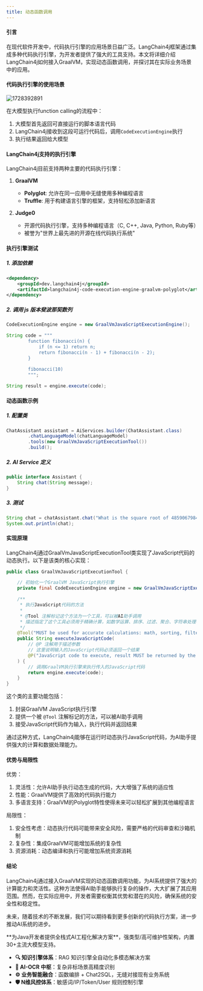 ```yaml
---
title: 动态函数调用
---
```


#### 引言

在现代软件开发中，代码执行引擎的应用场景日益广泛。LangChain4j框架通过集成多种代码执行引擎，为开发者提供了强大的工具支持。本文将详细介绍LangChain4j如何接入GraalVM，实现动态函数调用，并探讨其在实际业务场景中的应用。

#### 代码执行引擎的使用场景

<img src='https://minio.pigx.top/oss/202410/1728392891.png' alt='1728392891'/>

在大模型执行function calling的流程中：
1. 大模型首先返回可直接运行的脚本语言代码
2. LangChain4j接收到这段可运行代码后，调用`CodeExecutionEngine`执行
3. 执行结果返回给大模型

#### LangChain4j支持的执行引擎

LangChain4j目前支持两种主要的代码执行引擎：

1. **GraalVM**
   - **Polyglot**: 允许在同一应用中无缝使用多种编程语言
   - **Truffle**: 用于构建语言引擎的框架，支持轻松添加新语言

2. **Judge0**  
   - 开源代码执行引擎，支持多种编程语言（C, C++, Java, Python, Ruby等）
   - 被誉为"世界上最先进的开源在线代码执行系统"

#### 执行引擎测试


##### 1. 添加依赖

```xml
<dependency>
    <groupId>dev.langchain4j</groupId>
    <artifactId>langchain4j-code-execution-engine-graalvm-polyglot</artifactId>
</dependency>
```

##### 2. 调用 js 版本斐波那契数列

```java
CodeExecutionEngine engine = new GraalVmJavaScriptExecutionEngine();

String code = """
        function fibonacci(n) {
            if (n <= 1) return n;
            return fibonacci(n - 1) + fibonacci(n - 2);
        }
                        
        fibonacci(10)
        """;

String result = engine.execute(code);
```


#### 动态函数示例

##### 1. 配置类

```java
ChatAssistant assistant = AiServices.builder(ChatAssistant.class)
        .chatLanguageModel(chatLanguageModel)
        .tools(new GraalVmJavaScriptExecutionTool())
        .build();
```

##### 2. AI Service 定义

```java
public interface Assistant {
    String chat(String message);
}
```

##### 3. 测试

```java
String chat = chatAssistant.chat("What is the square root of 485906798473894056 in scientific notation?");
System.out.println(chat);
```

#### 实现原理

LangChain4j通过GraalVmJavaScriptExecutionTool类实现了JavaScript代码的动态执行。以下是该类的核心实现：

```java
public class GraalVmJavaScriptExecutionTool {

    // 初始化一个GraalVM JavaScript执行引擎
    private final CodeExecutionEngine engine = new GraalVmJavaScriptExecutionEngine();

    /**
     * 执行JavaScript代码的方法
     * 
     * @Tool 注解标记这个方法为一个工具，可以被AI助手调用
     * 描述指定了这个工具必须用于精确计算，如数学运算、排序、过滤、聚合、字符串处理等
     */
    @Tool("MUST be used for accurate calculations: math, sorting, filtering, aggregating, string processing, etc")
    public String executeJavaScriptCode(
        // @P 注解用于描述参数
        // 这里说明输入的JavaScript代码必须返回一个结果
        @P("JavaScript code to execute, result MUST be returned by the code") String code
    ) {
        // 调用GraalVM执行引擎来执行传入的JavaScript代码
        return engine.execute(code);
    }
}
```

这个类的主要功能包括：
1. 封装GraalVM JavaScript执行引擎
2. 提供一个被 `@Tool` 注解标记的方法，可以被AI助手调用
3. 接受JavaScript代码作为输入，执行代码并返回结果

通过这种方式，LangChain4j能够在运行时动态执行JavaScript代码，为AI助手提供强大的计算和数据处理能力。

#### 优势与局限性

优势：
1. 灵活性：允许AI助手执行动态生成的代码，大大增强了系统的适应性
2. 性能：GraalVM提供了高效的代码执行能力
3. 多语言支持：GraalVM的Polyglot特性使得未来可以轻松扩展到其他编程语言

局限性：
1. 安全性考虑：动态执行代码可能带来安全风险，需要严格的代码审查和沙箱机制
2. 复杂性：集成GraalVM可能增加系统的复杂性
3. 资源消耗：动态编译和执行可能增加系统资源消耗

#### 结论

LangChain4j通过接入GraalVM实现的动态函数调用功能，为AI系统提供了强大的计算能力和灵活性。这种方法使得AI助手能够执行复杂的操作，大大扩展了其应用范围。然而，在实际应用中，开发者需要权衡其优势和潜在的风险，确保系统的安全性和稳定性。

未来，随着技术的不断发展，我们可以期待看到更多创新的代码执行方案，进一步推动AI系统的进步。


<Card title="PIG AI应用开发平台 | 适合中大型企业构建自主可控的AI中台" icon="link" href="https://ai.pig4cloud.com">
**为Java开发者提供全栈式AI工程化解决方案**，强类型/高可维护性架构，内置30+主流大模型支持。

- **🔍 知识引擎体系**：RAG 知识引擎全自动化多模态解决方案
- **📝 AI-OCR 中枢**：复杂非标场景高精度识别
- **⚙️ 业务智能融合**：函数编排 + Chat2SQL，无缝对接现有业务系统
- **🛡️ N维风控体系**：敏感词/IP/Token/User 规则控制引擎
</Card>